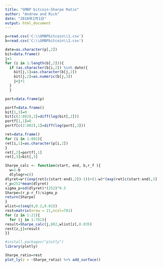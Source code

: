 ---
title: "GMBP bitcoin-Sharpe Ratio"
author: "Andrew and Rick"
date: "2018年2月1日"
output: html_document
---

```{r}
p=read.csv('C:\\GMBPbitcoin\\1.csv')
b=read.csv('C:\\GMBPbitcoin\\2.csv')
```
```{r}
date=as.character(p[,2])
bit=data.frame()
j=1
for (i in 1:length(b[,2])){
  if (as.character(b[i,2]) %in% date){
    bit[j,1]=as.character(b[j,2])
    bit[j,2]=as.numeric(b[j,3])
    j=j+1
  }
  }

```
```{r}
port=data.frame(p)
```

```{r}
portf=data.frame()
bit[1,3]=0
bit[c(2:802),3]=diff(log(bit[,2]))
portf[1,1]=0
portf[c(2:802),1]=diff(log(port[,3]))
```
```{r}
ret=data.frame()
for (i in 1:802){
ret[i,1]=as.character(p[i,2])
}
ret[,2]=portf[,1]
ret[,3]=bit[,3]
```

```{r}
Sharpe_calc <- function(start, end, b,r_f ){
  w=1-b
  dlylogr=c()
dlyret=w*((exp(ret[c(start:end),2])-1))+(1-w)*(exp(ret[c(start:end),3])-1)
r_p=252*mean(dlyret)
sigma_p=sd(dlyret)*(252)^0.5
Sharpe=(r_p-r_f)/sigma_p
return(Sharpe)
}
wlist=c(seq(0,0.2,0.01))
rest=matrix(nrow = 21,ncol=781)
for (z in 1:21){
  for (j in 1:781){
result=Sharpe_calc(j,802,wlist[z],0.035)
rest[z,j]=result
}}
```
```{r}
#install.packages("plotly")
library(plotly)
```

```{r}
Sharpe_ratio=rest
plot_ly(z = ~Sharpe_ratio) %>% add_surface()
```